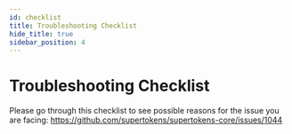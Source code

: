 ```yaml
---
id: checklist
title: Troubleshooting Checklist
hide_title: true
sidebar_position: 4
---
```


# Troubleshooting Checklist

Please go through this checklist to see possible reasons for the issue you are facing: https://github.com/supertokens/supertokens-core/issues/1044
